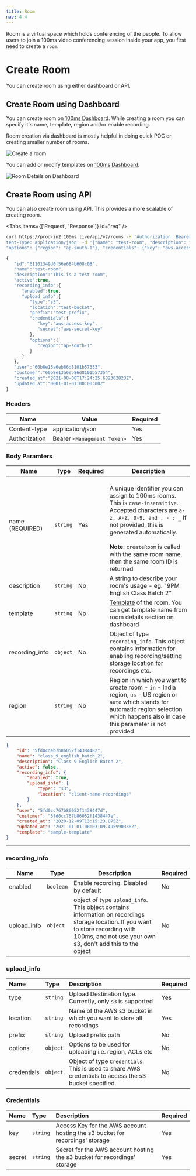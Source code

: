 ```yaml
---
title: Room
nav: 4.4
---
```


Room is a virtual space which holds conferencing of the people. To allow users to join a 100ms video conferencing session inside your app, you first need to create a `room`.

# Create Room
You can create room using either dashboard or API.

## Create Room using Dashboard

You can create room on [100ms Dashboard](https://dashboard.100ms.live/create-room). While creating a room you can specify it's name, template, region and/or enable recording. 

Room creation via dashboard is mostly helpful in doing quick POC or creating smaller number of rooms.


<Image width={2168} height={1212} alt="Create a room" src="/docs/v2/create-a-room.png" />

You can add or modify templates on [100ms Dashboard](https://dashboard.100ms.live/templates).

<Image
    width={2462}
    height={1638}
    alt="Room Details on Dashboard"
    src="/docs/v2/role-dashboard.png"
/>

## Create Room using API

You can also create room using API. This provides a more scalable of creating room.

<PostRequest
    title="Create Room API"
    desp="This endpoint is used to create Room. "
    url="https://prod-in2.100ms.live/api/v2/rooms"
/>

<Tabs items={['Request', 'Response']} id="req" />

<Tab id="req-0">

```bash
curl https://prod-in2.100ms.live/api/v2/rooms -H 'Authorization: Bearer  <management_token>' -X POST -H 'Con
tent-Type: application/json' -d '{"name": "test-room", "description": "This is a test room", "recording_info": {"enabled": true, "upload_info": {"type": "s3", "location": "test-bucket", "prefix": "test-prefix",
"options": {"region": "ap-south-1"}, "credentials": {"key": "aws-access-key", "secret": "aws-secret-key"}}}}'
```
</Tab>
<Tab id="req-1">

```js
{
   "id":"61101349d0f56e684b608c08",
   "name":"test-room",
   "description":"This is a test room",
   "active":true,
   "recording_info":{
      "enabled":true,
      "upload_info":{
         "type":"s3",
         "location":"test-bucket",
         "prefix":"test-prefix",
         "credentials":{
            "key":"aws-access-key",
            "secret":"aws-secret-key"
         },
         "options":{
            "region":"ap-south-1"
         }
      }
   },
   "user":"60b8e13a6eb86d8101b57353",
   "customer":"60b8e13a6eb86d8101b57354",
   "created_at":"2021-08-08T17:24:25.682362823Z",
   "updated_at":"0001-01-01T00:00:00Z"
}
```
</Tab>

### Headers

| Name                           | Value                        | Required |
| ------------------------------ | ---------------------------- |----------|
| Content-type <br/>             | application/json             |   Yes    |
| Authorization <br/>            | Bearer `<Management Token>`  |   Yes    |

### Body Paramters

| Name                          | Type     | Required | Description |
| ------------------------------- | -------- |--------|------------------------------------------------------------------------------------------------------------------------------------------------------------------------------------------------------------------------------------------------------------------------------------------------------------ |
| name <br/> (REQUIRED)           | `string` | Yes | <br/> A unique identifier you can assign to 100ms rooms. This is `case-insensitive`. Accepted characters are `a-z, A-Z, 0-9, and . - : _` If not provided, this is generated automatically. <br/><br/> **Note**: `createRoom` is called with the same room name, then the same room ID is returned <br/> |
| description <br/>               | `string` | No | A string to describe your room's usage - eg. "9PM English Class Batch 2"                                                                                                                                                                                                                                             |
| template <br/>                  | `string` | No | [Template](./Template) of the room. You can get template name from room details section on dashboard                                                                                                                                                                                                                                                     |
| recording_info <br/>            | `object` | No | Object of type `recording_info`. This object contains information for enabling recording/setting storage location for recordings etc.                                                                                                                                                                                |
| region <br/>                    | `string` | No | Region in which you want to create room - `in` - India region, `us` - US region or `auto` which stands for automatic region selection which happens also in case this parameter is not provided |


<Tab id="req-1">

<Response res="200: OK" />

```json
{
    "id": "5fd0cdeb7b86052f14384482",
    "name": "class_9_english_batch_2",
    "description": "Class 9 English Batch 2",
    "active": false,
    "recording_info": {
        "enabled": true,
        "upload_info": {
            "type": "s3",
            "location": "client-name-recordings"
        }
    },
    "user": "5fd0cc767b86052f1438447d",
    "customer": "5fd0cc767b86052f1438447e",
    "created_at": "2020-12-09T13:15:23.875Z",
    "updated_at": "2021-01-01T08:03:09.495990338Z",
    "template": "sample-template"
}
```

</Tab>

---

### recording_info

| Name        | Type      | Description                                                                                                                                                                                     | Required |
| ----------- | --------- | ----------------------------------------------------------------------------------------------------------------------------------------------------------------------------------------------- | -------- |
| enabled     | `boolean` | Enable recording. Disabled by default                                                                                                                                                           | No       |
| upload_info | `object`  | object of type `upload_info`. This object contains information on recordings storage location. If you want to store recording with 100ms, and not use your own s3, don't add this to the object | No       |

### upload_info

| Name        | Type     | Description                                                                                                                                                                                      | Required |
| :---------- | :------- | :----------------------------------------------------------------------------------------------------------------------------------------------------------------------------------------------- | :------- |
| type        | `string` | Upload Destination type. Currently, only `s3` is supported                                                                                                                                       | Yes      |
| location    | `string` | Name of the AWS s3 bucket in which you want to store all recordings                                                                                                                              | Yes      |
| prefix      | `string` | Upload prefix path                                                                                                                                                                               | No       |
| options     | `object` | Options to be used for uploading i.e. region, ACLs etc                                                                                                                                           | No       |
| credentials | `object` | Object of type `Credentials`. This is used to share AWS credentials to access the s3 bucket specified. | No       |

### Credentials

| Name   | Type     | Description                                                                  | Required |
| :----- | :------- | :--------------------------------------------------------------------------- | :------- |
| key    | `string` | Access Key for the AWS account hosting the s3 bucket for recordings' storage | Yes      |
| secret | `string` | Secret for the AWS account hosting the s3 bucket for recordings' storage     | Yes      |
